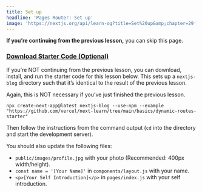 ```yaml
---
title: Set up
headline: 'Pages Router: Set up'
image: 'https://nextjs.org/api/learn-og?title=Set%20up&amp;chapter=29'
---
```


**If you’re continuing from the previous lesson,** you can skip this page.

### [Download Starter Code (Optional)](#download-starter-code-optional)

If you’re NOT continuing from the previous lesson, you can download, install, and run the starter code for this lesson below. This sets up a `nextjs-blog` directory such that it’s identical to the result of the previous lesson.

Again, this is NOT necessary if you’ve just finished the previous lesson.

```
npx create-next-app@latest nextjs-blog --use-npm --example "https://github.com/vercel/next-learn/tree/main/basics/dynamic-routes-starter"
```

Then follow the instructions from the command output (`cd` into the directory and start the development server).

You should also update the following files:

*   `public/images/profile.jpg` with your photo (Recommended: 400px width/height).
*   `const name = '[Your Name]'` in `components/layout.js` with your name.
*   `<p>[Your Self Introduction]</p>` in `pages/index.js` with your self introduction.

